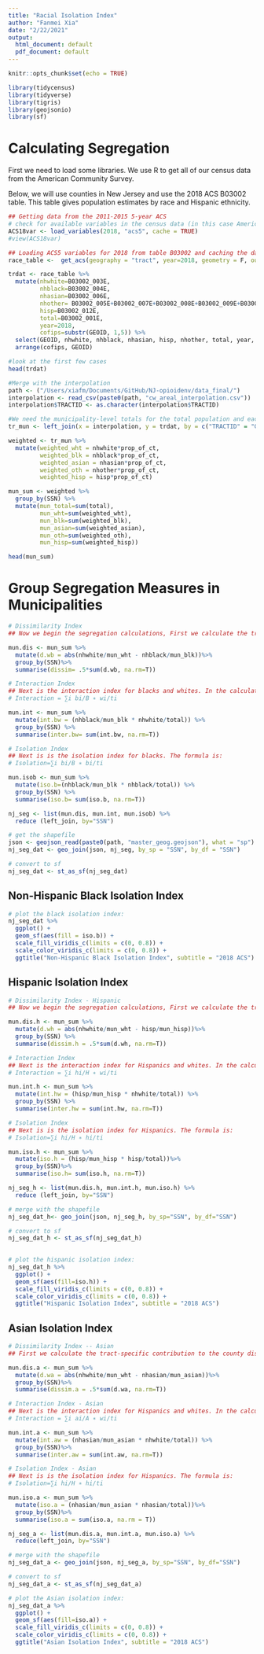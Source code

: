 ```yaml
---
title: "Racial Isolation Index"
author: "Fanmei Xia"
date: "2/22/2021"
output:
  html_document: default
  pdf_document: default
---
```


```r
knitr::opts_chunk$set(echo = TRUE)

library(tidycensus)
library(tidyverse)
library(tigris)
library(geojsonio)
library(sf)
```


# Calculating Segregation
First we need to load some libraries. We use R to get all of our census data from the American Community Survey.

Below, we will use counties in New Jersey and use the 2018 ACS B03002 table. This table gives population estimates by race and Hispanic ethnicity.


```r
## Getting data from the 2011-2015 5-year ACS
# check for available variables in the census data (in this case American Community Survey)
ACS18var <- load_variables(2018, "acs5", cache = TRUE)
#view(ACS18var)

## Loading ACS5 variables for 2018 from table B03002 and caching the dataset for faster future access.
race_table <-  get_acs(geography = "tract", year=2018, geometry = F, output="wide", table = "B03002", cache_table = T, state = "NJ")

trdat <- race_table %>%
  mutate(nhwhite=B03002_003E,
         nhblack=B03002_004E,
         nhasian=B03002_006E,
         nhother= B03002_005E+B03002_007E+B03002_008E+B03002_009E+B03002_010E,
         hisp=B03002_012E, 
         total=B03002_001E,
         year=2018,
         cofips=substr(GEOID, 1,5)) %>%
  select(GEOID, nhwhite, nhblack, nhasian, hisp, nhother, total, year, cofips )%>%
  arrange(cofips, GEOID)

#look at the first few cases
head(trdat)
```

```r
#Merge with the interpolation 
path <- ("/Users/xiafm/Documents/GitHub/NJ-opioidenv/data_final/")
interpolation <- read_csv(paste0(path, "cw_areal_interpolation.csv"))
interpolation$TRACTID <- as.character(interpolation$TRACTID)
```

```r
#We need the municipality-level totals for the total population and each race group
tr_mun <- left_join(x = interpolation, y = trdat, by = c("TRACTID" = "GEOID"))

weighted <- tr_mun %>%
  mutate(weighted_wht = nhwhite*prop_of_ct,
         weighted_blk = nhblack*prop_of_ct,
         weighted_asian = nhasian*prop_of_ct,
         weighted_oth = nhother*prop_of_ct,
         weighted_hisp = hisp*prop_of_ct)

mun_sum <- weighted %>%
  group_by(SSN) %>%
  mutate(mun_total=sum(total), 
         mun_wht=sum(weighted_wht),
         mun_blk=sum(weighted_blk), 
         mun_asian=sum(weighted_asian), 
         mun_oth=sum(weighted_oth), 
         mun_hisp=sum(weighted_hisp))

head(mun_sum)

```

# Group Segregation Measures in Municipalities

```r
# Dissimilarity Index 
## Now we begin the segregation calculations, First we calculate the tract-specific contribution to the municipality dissimilarity index, then we use the tapply() function to sum the tract-specific contributions within municipalities. The Dissimilarity index for blacks and whites is: D=.5∗∑i ∣(bi/B) − (wi/W)∣ where bi is the number of blacks in each tract, B is the number of blacks in the municipality, wi is the number of whites in the tract, and W is the number of whites in the municipality.

mun.dis <- mun_sum %>%
  mutate(d.wb = abs(nhwhite/mun_wht - nhblack/mun_blk))%>%
  group_by(SSN)%>%
  summarise(dissim= .5*sum(d.wb, na.rm=T))

# Interaction Index
## Next is the interaction index for blacks and whites. In the calculation first population is minority population, second is non-minority population. The formula is: 
# Interaction = ∑i bi/B ∗ wi/ti

mun.int <- mun_sum %>%
  mutate(int.bw = (nhblack/mun_blk * nhwhite/total)) %>%
  group_by(SSN) %>%
  summarise(inter.bw= sum(int.bw, na.rm=T))

# Isolation Index
## Next is is the isolation index for blacks. The formula is:
# Isolation=∑i bi/B ∗ bi/ti

mun.isob <- mun_sum %>%
  mutate(iso.b=(nhblack/mun_blk * nhblack/total)) %>%
  group_by(SSN) %>%
  summarise(iso.b= sum(iso.b, na.rm=T))

nj_seg <- list(mun.dis, mun.int, mun.isob) %>% 
  reduce (left_join, by="SSN")
```

```r
# get the shapefile
json <- geojson_read(paste0(path, "master_geog.geojson"), what = "sp")
nj_seg_dat <- geo_join(json, nj_seg, by_sp = "SSN", by_df = "SSN")

# convert to sf
nj_seg_dat <- st_as_sf(nj_seg_dat)
```

## Non-Hispanic Black Isolation Index

```r
# plot the black isolation index:
nj_seg_dat %>%
  ggplot() +
  geom_sf(aes(fill = iso.b)) +
  scale_fill_viridis_c(limits = c(0, 0.8)) +
  scale_color_viridis_c(limits = c(0, 0.8)) +
  ggtitle("Non-Hispanic Black Isolation Index", subtitle = "2018 ACS")
```

## Hispanic Isolation Index

```r
# Dissimilarity Index - Hispanic
## Now we begin the segregation calculations, First we calculate the tract-specific contribution to the municipality dissimilarity index, then we use the tapply() function to sum the tract-specific contributions within municipalities. The Dissimilarity index for blacks and whites is: D=.5∗∑i ∣(hi/H) − (wi/W)∣ where hi is the number of Hispanics in each tract, H is the number of Hispanics in the municipality, wi is the number of whites in the tract, and W is the number of whites in the municipality.

mun.dis.h <- mun_sum %>%
  mutate(d.wh = abs(nhwhite/mun_wht - hisp/mun_hisp))%>%
  group_by(SSN) %>%
  summarise(dissim.h = .5*sum(d.wh, na.rm=T))

# Interaction Index
## Next is the interaction index for Hispanics and whites. In the calculation first population is minority population, second is non-minority population. The formula is: 
# Interaction = ∑i hi/H ∗ wi/ti

mun.int.h <- mun_sum %>%
  mutate(int.hw = (hisp/mun_hisp * nhwhite/total)) %>%
  group_by(SSN) %>%
  summarise(inter.hw = sum(int.hw, na.rm=T))

# Isolation Index
## Next is is the isolation index for Hispanics. The formula is:
# Isolation=∑i hi/H ∗ hi/ti

mun.iso.h <- mun_sum %>%
  mutate(iso.h = (hisp/mun_hisp * hisp/total))%>%
  group_by(SSN)%>%
  summarise(iso.h= sum(iso.h, na.rm=T))

nj_seg_h <- list(mun.dis.h, mun.int.h, mun.iso.h) %>% 
  reduce (left_join, by="SSN")

# merge with the shapefile
nj_seg_dat_h<- geo_join(json, nj_seg_h, by_sp="SSN", by_df="SSN")

# convert to sf 
nj_seg_dat_h <- st_as_sf(nj_seg_dat_h)
  
```

```r
# plot the hispanic isolation index:
nj_seg_dat_h %>%
  ggplot() +
  geom_sf(aes(fill=iso.h)) +
  scale_fill_viridis_c(limits = c(0, 0.8)) +
  scale_color_viridis_c(limits = c(0, 0.8)) +
  ggtitle("Hispanic Isolation Index", subtitle = "2018 ACS")
```

## Asian Isolation Index

```r
# Dissimilarity Index -- Asian
## First we calculate the tract-specific contribution to the county dissimilarity index, then we use the tapply() function to sum the tract-specific contributions within counties. The Dissimilarity index for Asians and whites is: D=.5∗∑i ∣(ai/A) − (wi/W)∣ where ai is the number of Asians in each tract, A is the number of Asians in the county, wi is the number of whites in the tract, and W is the number of whites in the county.

mun.dis.a <- mun_sum %>%
  mutate(d.wa = abs(nhwhite/mun_wht - nhasian/mun_asian))%>%
  group_by(SSN)%>%
  summarise(dissim.a = .5*sum(d.wa, na.rm=T))

# Interaction Index - Asian
## Next is the interaction index for Hispanics and whites. In the calculation first population is minority population, second is non-minority population. The formula is: 
# Interaction = ∑i ai/A ∗ wi/ti

mun.int.a <- mun_sum %>%
  mutate(int.aw = (nhasian/mun_asian * nhwhite/total)) %>%
  group_by(SSN)%>%
  summarise(inter.aw = sum(int.aw, na.rm=T))

# Isolation Index - Asian
## Next is is the isolation index for Hispanics. The formula is:
# Isolation=∑i hi/H ∗ hi/ti

mun.iso.a <- mun_sum %>%
  mutate(iso.a = (nhasian/mun_asian * nhasian/total))%>%
  group_by(SSN)%>%
  summarise(iso.a = sum(iso.a, na.rm = T))

nj_seg_a <- list(mun.dis.a, mun.int.a, mun.iso.a) %>% 
  reduce(left_join, by="SSN")

# merge with the shapefile
nj_seg_dat_a <- geo_join(json, nj_seg_a, by_sp="SSN", by_df="SSN")

# convert to sf 
nj_seg_dat_a <- st_as_sf(nj_seg_dat_a)
```

```r
# plot the Asian isolation index:
nj_seg_dat_a %>%
  ggplot() +
  geom_sf(aes(fill=iso.a)) +
  scale_fill_viridis_c(limits = c(0, 0.8)) +
  scale_color_viridis_c(limits = c(0, 0.8)) +
  ggtitle("Asian Isolation Index", subtitle = "2018 ACS")

```